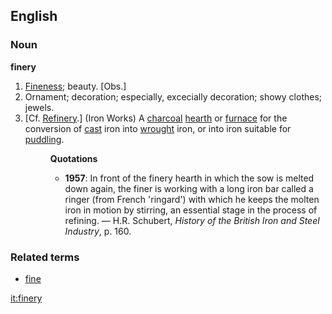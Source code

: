 ==English==
===Noun===
'''finery'''
# [[Fineness]]; beauty. [Obs.]
# Ornament; decoration; especially, excecially decoration; showy clothes; jewels.
# [Cf. [[Refinery]].] (Iron Works) A [[charcoal]] [[hearth]] or [[furnace]] for the conversion of [[cast]] iron into [[wrought]] iron, or into iron suitable for [[puddling]].
#:'''Quotations'''
#:*'''1957''': In front of the finery hearth in which the sow is melted down again, the finer is working with a long iron bar called a ringer (from French 'ringard') with which he keeps the molten iron in motion by stirring, an essential stage in the process of refining. &mdash; H.R. Schubert, ''History of the British Iron and Steel Industry'', p. 160.

===Related terms===
*[[fine]]

[[it:finery]]